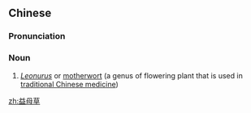 ==Chinese==
{{zh-forms|type=21}}
{{rfi|zh}}
{{wikipedia|Leonurus}}
{{wikispecies|Leonurus}}

===Pronunciation===
{{zh-pron
|m=yìmǔcǎo
|cat=n
}}

===Noun===
{{zh-noun}}

# ''[[Leonurus]]'' or [[motherwort]] (a genus of flowering plant that is used in [[traditional Chinese medicine]])

[[zh:益母草]]